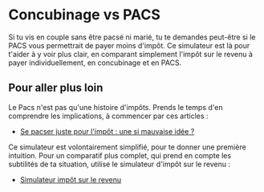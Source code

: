 
# Concubinage vs PACS

Si tu vis en couple sans être pacsé ni marié, tu te demandes peut-être si le PACS vous permettrait de payer moins d'impôt. Ce simulateur est là pour t'aider à y voir plus clair, en comparant simplement l'impôt sur le revenu à payer individuellement, en concubinage et en PACS.

<Simulateur path="/o/akimeo/s/concubinage-vs-pacs" />

## Pour aller plus loin

Le Pacs n'est pas qu'une histoire d'impôts. Prends le temps d'en comprendre les implications, à commencer par ces articles :

- [Se pacser juste pour l'impôt : une si mauvaise idée ?](/blog/2025/07/22/se-pacser-pour-impot-bonne-idee)

Ce simulateur est volontairement simplifié, pour te donner une première intuition. Pour un comparatif plus complet, qui prend en compte les subtilités de ta situation, utilise le simulateur d'impôt sur le revenu :

- [Simulateur impôt sur le revenu](./1-impot-revenu.mdx)
